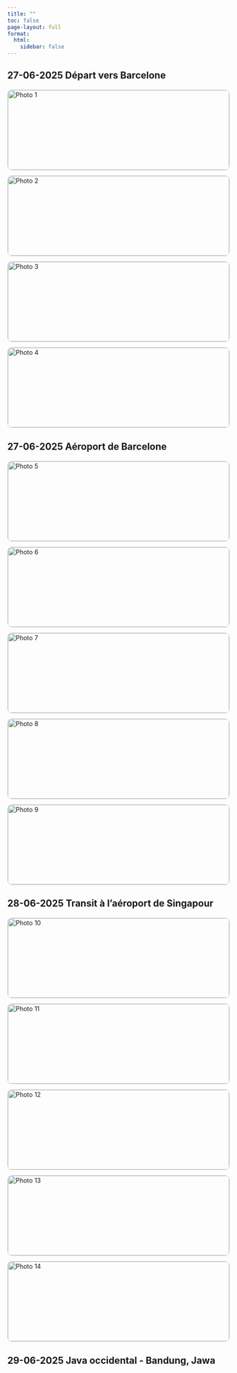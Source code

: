```yaml
---
title: ""
toc: false
page-layout: full
format:
  html:
    sidebar: false
---
```


## 27-06-2025 Départ vers Barcelone

```{=html}

  <link rel="stylesheet" href="https://cdn.jsdelivr.net/npm/glightbox/dist/css/glightbox.min.css" />
<style>
.gallery-container {
  display: grid;
  grid-template-columns: repeat(auto-fill, minmax(400px, 1fr));
  gap: 12px;
  margin-top: 20px;
}
.gallery-container a {
  display: block;
  overflow: hidden;
  border-radius: 10px;
  border: 1px solid #ccc;
}
.gallery-container img {
  width: 100%;
  height: 180px; /* fixe la hauteur */
  object-fit: cover; /* garde le cadrage sans déformer */
  display: block;
  transition: transform 0.3s ease;
}
.gallery-container a:hover img {
  transform: scale(1.05);
}
</style>

<div class="gallery-container">
  <a href="https://mvince11.synology.me/photos/IMG_20250627_033909.jpg" class="glightbox" data-gallery="barcelone">
    <img src="https://mvince11.synology.me/photos/IMG_20250627_033909.jpg" alt="Photo 1">
  </a>
  <a href="https://mvince11.synology.me/photos/IMG_20250627_033913.jpg" class="glightbox" data-gallery="barcelone">
    <img src="https://mvince11.synology.me/photos/IMG_20250627_033913.jpg" alt="Photo 2">
  </a>
  <a href="https://mvince11.synology.me/photos/IMG_20250627_034325.jpg" class="glightbox" data-gallery="barcelone">
    <img src="https://mvince11.synology.me/photos/IMG_20250627_034325.jpg" alt="Photo 3">
  </a>
  <a href="https://mvince11.synology.me/photos/IMG_20250627_034342.jpg" class="glightbox" data-gallery="barcelone">
    <img src="https://mvince11.synology.me/photos/IMG_20250627_034342.jpg" alt="Photo 4">
  </a>
</div>

```

## 27-06-2025 Aéroport de Barcelone

```{=html}

<div class="gallery-container">
  <a href="https://mvince11.synology.me/photos/IMG_20250627_085331.jpg" class="glightbox" data-gallery="aeroport_barça">
    <img src="https://mvince11.synology.me/photos/IMG_20250627_085331.jpg" alt="Photo 5">
  </a>
  <a href="https://mvince11.synology.me/photos/IMG_20250627_085411.jpg" class="glightbox" data-gallery="aeroport_barça">
    <img src="https://mvince11.synology.me/photos/IMG_20250627_085411.jpg" alt="Photo 6">
  </a>
  <a href="https://mvince11.synology.me/photos/IMG_20250627_085411.jpg" class="glightbox" data-gallery="aeroport_barça">
    <img src="https://mvince11.synology.me/photos/IMG_20250627_085411.jpg" alt="Photo 7">
  </a>
  <a href="https://mvince11.synology.me/photos/IMG_20250627_090004.jpg" class="glightbox" data-gallery="aeroport_barça">
    <img src="https://mvince11.synology.me/photos/IMG_20250627_090004.jpg" alt="Photo 8">
  </a>
  <a href="https://mvince11.synology.me/photos/IMG_20250627_102050.jpg" class="glightbox" data-gallery="aeroport_barça">
    <img src="https://mvince11.synology.me/photos/IMG_20250627_102050.jpg" alt="Photo 9">
  </a>
</div>
```

## 28-06-2025 Transit à l'aéroport de Singapour

```{=html}

<div class="gallery-container">
  <a href="https://mvince11.synology.me/photos/IMG_20250628_072527.jpg" class="glightbox" data-gallery="aeroport_singa">
    <img src="https://mvince11.synology.me/photos/IMG_20250628_072527.jpg" alt="Photo 10">
  </a>
  <a href="https://mvince11.synology.me/photos/IMG_20250628_072606.jpg" class="glightbox" data-gallery="aeroport_singa">
    <img src="https://mvince11.synology.me/photos/IMG_20250628_072606.jpg" alt="Photo 11">
  </a>
  <a href="https://mvince11.synology.me/photos/IMG_20250628_072617.jpg" class="glightbox" data-gallery="aeroport_singa">
    <img src="https://mvince11.synology.me/photos/IMG_20250628_072617.jpg" alt="Photo 12">
  </a>
  <a href="https://mvince11.synology.me/photos/IMG_20250628_075647.jpg" class="glightbox" data-gallery="aeroport_singa">
    <img src="https://mvince11.synology.me/photos/IMG_20250628_075647.jpg" alt="Photo 13">
  </a>
  <a href="https://mvince11.synology.me/photos/IMG_20250628_075658.jpg" class="glightbox" data-gallery="aeroport_singa">
    <img src="https://mvince11.synology.me/photos/IMG_20250628_075658.jpg" alt="Photo 14">
  </a>
</div>

<script src="https://cdn.jsdelivr.net/npm/glightbox/dist/js/glightbox.min.js"></script>
<script>
  const lightbox = GLightbox({
    selector: '.glightbox'
  });
</script>

```

## 29-06-2025 Java occidental - Bandung, Jawa

```{=html}
<div class="gallery-container" id="photo-gallery"></div>

<script>
fetch('https://mvince11.synology.me/photos/gallery.php')
  .then(res => res.json())
  .then(data => {
    const container = document.getElementById('photo-gallery');
    data.forEach(photo => {
      const a = document.createElement('a');
      a.href = photo.full;
      a.className = 'glightbox';
      a.setAttribute('data-gallery', 'syno');

      const img = document.createElement('img');
      img.src = photo.thumb;
      img.alt = 'Photo';
      img.loading = 'lazy';

      a.appendChild(img);
      container.appendChild(a);
    });

    GLightbox({ selector: '.glightbox' });
  });
</script>

```